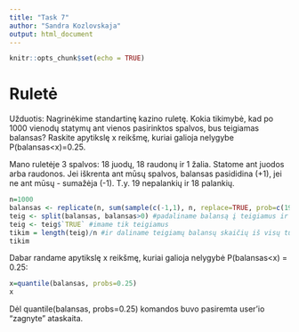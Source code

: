 ```yaml
---
title: "Task 7"
author: "Sandra Kozlovskaja"
output: html_document
---
```


```r
knitr::opts_chunk$set(echo = TRUE)
```

# Ruletė
Užduotis: Nagrinėkime standartinę kazino ruletę. Kokia tikimybė, kad po 1000 vienodų statymų ant vienos pasirinktos spalvos, bus teigiamas balansas? Raskite apytikslę x reikšmę, kuriai galioja nelygybe P(balansas<x)=0.25.

Mano ruletėje 3 spalvos: 18 juodų, 18 raudonų ir 1 žalia.
Statome ant juodos arba raudonos. Jei iškrenta ant mūsų spalvos, balansas pasididina (+1), jei ne ant mūsų - sumažėja (-1). T.y. 19 nepalankių ir 18 palankių.

```r
n=1000
balansas <- replicate(n, sum(sample(c(-1,1), n, replace=TRUE, prob=c(19/37, 18/37)))) #1000 kartų sumuojami -1 ir +1 su tikimybe 19/37 ir 18/37 atitinkamai, pasikartojimai galimi
teig <- split(balansas, balansas>0) #padaliname balansą į teigiamus ir neigiamus
teig <- teig$`TRUE` #imame tik teigiamus
tikim = length(teig)/n #ir daliname teigiamų balansų skaičių iš visų turimų balansų skaičiaus, taip gauname tikimybę gauti teigiamą balansą
tikim
```

Dabar randame apytikslę x reikšmę, kuriai galioja nelygybė P(balansas<x) = 0.25:

```r
x=quantile(balansas, probs=0.25)
x
```

Dėl quantile(balansas, probs=0.25) komandos buvo pasiremta user'io "zagnyte" ataskaita.